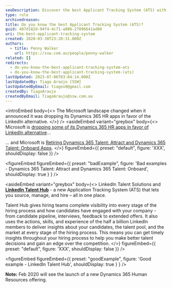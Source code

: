 ```yaml
---
seoDescription: Discover the best Applicant Tracking System (ATS) with LinkedIn Talent Hub, a comprehensive solution for sourcing, managing, and hiring top talent.
type: rule
archivedreason:
title: Do you know the best Applicant Tracking System (ATS)?
guid: 407d182d-94f4-4c71-a886-27096641ad80
uri: the-best-applicant-tracking-system
created: 2020-03-30T23:20:31.000Z
authors:
  - title: Penny Walker
    url: https://ssw.com.au/people/penny-walker
related: []
redirects:
  - do-you-know-the-best-applicant-tracking-system-ats
  - do-you-know-the-best-applicant-tracking-system-(ats)
lastUpdated: 2023-07-06T03:04:14.000Z
lastUpdatedBy: Tiago Araújo [SSW]
lastUpdatedByEmail: tiagov8@gmail.com
createdBy: TiagoAraujo
createdByEmail: TiagoAraujo@ssw.com.au
---
```


<introEmbed
  body={<>
The Microsoft landscape changed when it announced it was dropping its Dynamics 365 HR apps in favor of the LinkedIn alternative.
  </>}
/>
<asideEmbed
  variant="greybox"
  body={<>
    Microsoft is [dropping some of its Dynamics 365 HR apps in favor of LinkedIn alternative](https://www.zdnet.com/article/microsoft-is-dropping-some-of-its-dynamics-365-hr-apps-in-favor-of-linkedin-alternative/)...

... and Microsoft is [Retiring Dynamics 365 Talent: Attract and Dynamics 365 Talent: Onboard Apps](https://community.dynamics.com/blogs/post/?postid=870c4cb8-4432-4dd5-b19d-03a41a750a86).
  </>}
  figureEmbed={{
    preset: "default",
    figure: 'XXX',
    shouldDisplay: false
  }}
/>

<figureEmbed figureEmbed={{
  preset: "badExample",
  figure: 'Bad examples - Dynamics 365 Talent: Attract and Dynamics 365 Talent: Onboard',
  shouldDisplay: true
} } />


<asideEmbed
  variant="greybox"
  body={<>
    LinkedIn Talent Solutions and  **[LinkedIn Talent Hub](https://business.linkedin.com/talent-solutions/talent-hub)** - a new Application Tracking System (ATS) that lets you source, manage, and hire – all in one place.

Talent Hub gives hiring teams complete visibility into every stage of the hiring process and how candidates have engaged with your company - from candidate pipeline, interviews, feedback to extended offers. It also uses the actions, skills, and experience of the half a billion LinkedIn members to deliver insights about your candidates, the talent pool, and the market at every stage of the hiring process. This means you can get timely insights throughout your hiring process to help you make better talent decisions and gain an edge over the competition.
  </>}
  figureEmbed={{
    preset: "default",
    figure: 'XXX',
    shouldDisplay: false
  }}
/>

<figureEmbed figureEmbed={{
  preset: "goodExample",
  figure: 'Good example - LinkedIn Talent Hub',
  shouldDisplay: true
} } />


**Note:** Feb 2020 will see the launch of a new Dynamics 365 Human Resources offering.
